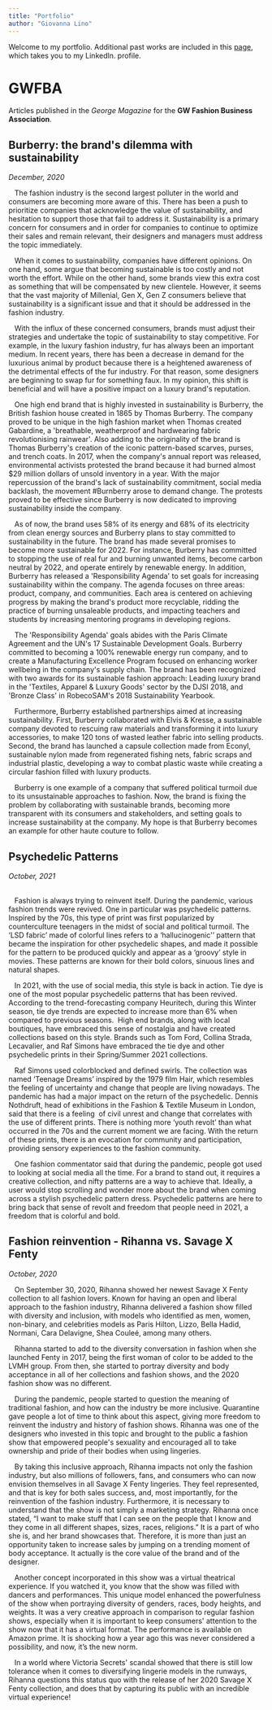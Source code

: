 ```yaml
---
title: "Portfolio"
author: "Giovanna Lino"
---
```


Welcome to my portfolio. Additional past works are included in this [page](https://www.linkedin.com/in/giovannarlino/), which takes you to my Linkedln. profile.

# **GWFBA** 

Articles published in the *George Magazine* for the **GW Fashion Business Association**.

## **Burberry: the brand\'s dilemma with sustainability**

*December, 2020*

   The fashion industry is the second largest polluter in the world and consumers are becoming more aware of this. There has been a push to prioritize companies that acknowledge the value of sustainability, and hesitation to support those that fail to address it. Sustainability is a primary concern for consumers and in order for companies to continue to optimize their sales and remain relevant, their designers and managers must address the topic immediately.

   When it comes to sustainability, companies have different opinions. On one hand, some argue that becoming sustainable is too costly and not worth the effort. While on the other hand, some brands view this extra cost as something that will be compensated by new clientele. However, it seems that the vast majority of Millenial, Gen X, Gen Z consumers believe that sustainability is a significant issue and that it should be addressed in the fashion industry. 

   With the influx of these concerned consumers, brands must adjust their strategies and undertake the topic of sustainability to stay competitive. For example, in the luxury fashion industry, fur has always been an important medium. In recent years, there has been a decrease in demand for the luxurious animal by product because there is a heightened awareness of the detrimental effects of the fur industry. For that reason, some designers are beginning to swap fur for something faux. In my opinion, this shift is beneficial and will have a positive impact on a luxury brand\'s reputation.

   One high end brand that is highly invested in sustainability is Burberry, the British fashion house created in 1865 by Thomas Burberry. The company proved to be unique in the high fashion market when Thomas created Gabardine, a \'breathable, weatherproof and hardwearing fabric revolutionising rainwear\'. Also adding to the originality of the brand is Thomas Burberry\'s creation of the iconic pattern-based scarves, purses, and trench coats. In 2017, when the company\'s annual report was released, environmental activists protested the brand because it had burned almost \$29 million dollars of unsold inventory in a year. With the major repercussion of the brand\'s lack of sustainability commitment, social media backlash, the movement #Burnberry arose to demand change. The protests proved to be effective since Burberry is now dedicated to improving sustainability inside the company.

   As of now, the brand uses 58% of its energy and 68% of its electricity from clean energy sources and Burberry plans to stay committed to sustainability in the future. The brand has made several promises to become more sustainable for 2022. For instance, Burberry has committed to stopping the use of real fur and burning unwanted items, become carbon neutral by 2022, and operate entirely by renewable energy. In addition, Burberry has released a \'Responsibility Agenda\' to set goals for increasing sustainability within the company. The agenda focuses on three areas: product, company, and communities. Each area is centered on achieving progress by making the brand\'s product more recyclable, ridding the practice of burning unsaleable products, and impacting teachers and students by increasing mentoring programs in developing regions.

   The \'Responsibility Agenda\' goals abides with the Paris Climate Agreement and the UN\'s 17 Sustainable Development Goals. Burberry committed to becoming a 100% renewable energy run company, and to create a Manufacturing Excellence Program focused on enhancing worker wellbeing in the company\'s supply chain. The brand has been recognized with two awards for its sustainable fashion approach: Leading luxury brand in the \'Textiles, Apparel & Luxury Goods\' sector by the DJSI 2018, and \'Bronze Class\' in RobecoSAM\'s 2018 Sustainability Yearbook.

   Furthermore, Burberry established partnerships aimed at increasing sustainability. First, Burberry collaborated with Elvis & Kresse, a sustainable company devoted to rescuing raw materials and transforming it into luxury accessories, to make 120 tons of wasted leather fabric into selling products. Second, the brand has launched a capsule collection made from Econyl, sustainable nylon made from regenerated fishing nets, fabric scraps and industrial plastic, developing a way to combat plastic waste while creating a circular fashion filled with luxury products.

   Burberry is one example of a company that suffered political turmoil due to its unsustainable approaches to fashion. Now, the brand is fixing the problem by collaborating with sustainable brands, becoming more transparent with its consumers and stakeholders, and setting goals to increase sustainability at the company. My hope is that Burberry becomes an example for other haute couture to follow.

## **Psychedelic Patterns** 

*October, 2021*

\
   Fashion is always trying to reinvent itself. During the pandemic, various fashion trends were revived. One in particular was psychedelic patterns. Inspired by the 70s, this type of print was first popularized by counterculture teenagers in the midst of social and political turmoil. The 'LSD fabric' made of colorful lines refers to a 'hallucinogenic\'' pattern that became the inspiration for other psychedelic shapes, and made it possible for the pattern to be produced quickly and appear as a 'groovy' style in movies. These patterns are known for their bold colors, sinuous lines and natural shapes.  

   In 2021, with the use of social media, this style is back in action. Tie dye is one of the most popular psychedelic patterns that has been revived. According to the trend-forecasting company Heuritech, during this Winter season, tie dye trends are expected to increase more than 6% when compared to previous seasons.  High end brands, along with local boutiques, have embraced this sense of nostalgia and have created collections based on this style. Brands such as Tom Ford, Collina Strada, Lecavalier, and Raf Simons have embraced the tie dye and other psychedelic prints in their Spring/Summer 2021 collections. 

   Raf Simons used colorblocked and defined swirls. The collection was named 'Teenage Dreams' inspired by the 1979 film Hair, which resembles the feeling of uncertainty and change that people are living nowadays. The pandemic has had a major impact on the return of the psychedelic. Dennis Nothdruft, head of exhibitions in the Fashion & Textile Museum in London, said that there is a feeling  of civil unrest and change that correlates with the use of different prints. There is nothing more 'youth revolt' than what occurred in the 70s and the current moment we are facing. With the return of these prints, there is an evocation for community and participation, providing sensory experiences to the fashion community. 

   One fashion commentator said that during the pandemic, people got used to looking at social media all the time. For a brand to stand out, it requires a creative collection, and nifty patterns are a way to achieve that. Ideally, a user would stop scrolling and wonder more about the brand when coming across a stylish psychedelic pattern dress. Psychedelic patterns are here to bring back that sense of revolt and freedom that people need in 2021, a freedom that is colorful and bold. 

## **Fashion reinvention - Rihanna vs. Savage X Fenty**

*October, 2020*

   On September 30, 2020, Rihanna showed her newest Savage X Fenty collection to all fashion lovers. Known for having an open and liberal approach to the fashion industry, Rihanna delivered a fashion show filled with diversity and inclusion, with models who identified as men, women, non-binary, and celebrities models as Paris Hilton, Lizzo, Bella Hadid, Normani, Cara Delavigne, Shea Couleé, among many others.  

   Rihanna started to add to the diversity conversation in fashion when she launched Fenty in 2017, being the first woman of color to be added to the LVMH group. From then, she started to portray diversity and body acceptance in all of her collections and fashion shows, and the 2020 fashion show was no different.

   During the pandemic, people started to question the meaning of traditional fashion, and how can the industry be more inclusive. Quarantine gave people a lot of time to think about this aspect, giving more freedom to reinvent the industry and history of fashion shows. Rihanna was one of the designers who invested in this topic and brought to the public a fashion show that empowered people\'s sexuality and encouraged all to take ownership and pride of their bodies when using lingeries. 

   By taking this inclusive approach, Rihanna impacts not only the fashion industry, but also millions of followers, fans, and consumers who can now envision themselves in all Savage X Fenty lingeries. They feel represented, and that is key for both sales success, and, most importantly, for the reinvention of the fashion industry. Furthermore, it is necessary to understand that the show is not simply a marketing strategy. Rihanna once stated, "I want to make stuff that I can see on the people that I know and they come in all different shapes, sizes, races, religions." It is a part of who she is, and her brand showcases that. Therefore, it is more than just an opportunity taken to increase sales by jumping on a trending moment of body acceptance. It actually is the core value of the brand and of the designer. 

   Another concept incorporated in this show was a virtual theatrical experience. If you watched it, you know that the show was filled with dancers and performances. This unique model enhanced the powerfulness of the show when portraying diversity of genders, races, body heights, and weights. It was a very creative approach in comparison to regular fashion shows, especially when it is important to keep consumers\' attention to the show now that it has a virtual format. The performance is available on Amazon prime. It is shocking how a year ago this was never considered a possibility, and now, it's the new norm. 

   In a world where Victoria Secrets\' scandal showed that there is still low tolerance when it comes to diversifying lingerie models in the runways, Rihanna questions this status quo with the release of her 2020 Savage X Fenty collection, and does that by capturing its public with an incredible virtual experience!

\

\
